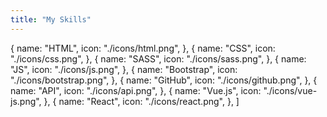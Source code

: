 ```yaml
---
title: "My Skills"
---
```


  {
    name: "HTML",
    icon: "./icons/html.png",
  },
  {
    name: "CSS",
    icon: "./icons/css.png",
  },
  {
    name: "SASS",
    icon: "./icons/sass.png",
  },
  {
    name: "JS",
    icon: "./icons/js.png",
  },
  {
    name: "Bootstrap",
    icon: "./icons/bootstrap.png",
  },
  {
    name: "GitHub",
    icon: "./icons/github.png",
  },
  {
    name: "API",
    icon: "./icons/api.png",
  },
  {
    name: "Vue.js",
    icon: "./icons/vue-js.png",
  },
  {
    name: "React",
    icon: "./icons/react.png",
  },
]
